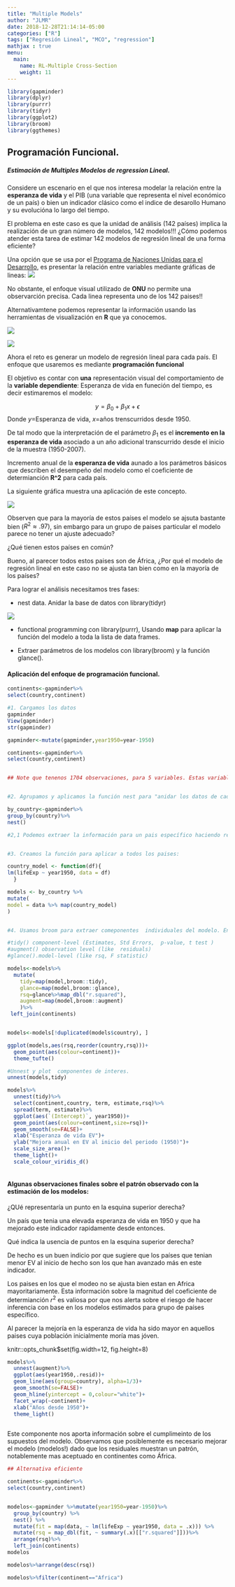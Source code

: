 ```yaml
---
title: "Multiple Models"
author: "JLMR"
date: 2018-12-28T21:14:14-05:00
categories: ["R"]
tags: ["Regresión Lineal", "MCO", "regression"]
mathjax : true
menu:
  main:
    name: RL-Multiple Cross-Section 
    weight: 11
---
```


```r
library(gapminder)
library(dplyr)
library(purrr)
library(tidyr)
library(ggplot2)
library(broom)
library(ggthemes)
```

## Programación Funcional. 

##### Estimación de Multiples Modelos de regression Lineal.


Considere un escenario en el que nos interesa modelar la relación entre la **esperanza de vida** y el PIB (una variable que representa el nivel económico de un país) o bien un indicador clásico como el indice de desarollo Humano  y su evolucióna lo largo del tiempo. 

El problema en este caso es que la unidad de análisis (142 países) implica la realización de  un gran número de modelos, 142 modelos!!! ¿Cómo podemos atender esta tarea de estimar 142 modelos de regresión lineal de una forma eficiente?

Una opción que se usa por el [Programa de Naciones Unidas para el Desarrollo](http://hdr.undp.org/en/data), es presentar la relación entre variables mediante gráficas de lineas:
![](/img/onu.jpg)

No obstante, el enfoque visual utilizado  de **ONU** no permite una observarción  precisa. Cada linea representa uno de los 142 paises!! 

Alternativamtene podemos representar la información usando las herramientas de visualización en **R** que ya conocemos. 

![](/img/continents.gif)


![](/img/p.gif)

Ahora el reto es generar un modelo de regresión lineal para cada país. El enfoque que usaremos es mediante **programación funcional**

El objetivo es contar con **una** representación visual del comportamiento de la **variable dependiente**: Esperanza de vida  en funeción del tiempo, es decir estimaremos el modelo: 

$$y=\beta_0+\beta_1x+\epsilon$$ Donde $y$=Esperanza de vida, $x=$años trenscurridos desde 1950.

De tal modo que la interpretación de el parámetro $\beta_1$ es el **incremento en la esperanza de vida** asociado a un año adicional transcurrido desde el inicio de la muestra (1950-2007).

Incremento anual de la **esperanza de vida** aunado a los parámetros básicos que describen el desempeño del modelo como el coeficiente de determianción **R^2** para cada país.

La siguiente gráfica muestra una aplicación de este concepto.


![](/img/purrr-gapminder.jpg)

Observen que para la mayoría de estos países el modelo se ajsuta bastante bien ($R^2\approx.97$), sin embargo para un grupo de paises particular el modelo parece no tener un ajuste adecuado? 

¿Qué tienen estos países en común?

Bueno,  al parecer todos estos paises son de África, ¿Por qué el modelo de regresión lineal en este caso no se ajusta tan bien como en la mayoría de los países? 


Para lograr el análisis necesitamos  tres fases:

+ nest data.  Anidar la base de datos con  library(tidyr) 

![](/img/nested.jpg)

+ functional programming con library(purrr), Usando  **map**  para aplicar la función del modelo a toda la lista de data frames.

+ Extraer parámetros de  los modelos con library(broom) y la función glance(). 

#### Aplicación del enfoque de programación funcional.

```r
continents<-gapminder%>%
select(country,continent)
```

```r
#1. Cargamos los datos
gapminder
View(gapminder)
str(gapminder)

gapminder<-mutate(gapminder,year1950=year-1950)

continents<-gapminder%>%
select(country,continent)


## Note que tenenos 1704 observaciones, para 5 variables. Estas variables como el GDP percapita, la esperanza de vida, la población   corresponden a 142 países en 5 continentes.


#2. Agrupamos y aplicamos la función nest para "anidar los datos de cada país  en, una nueva variable llamada data en forma de lista" 

by_country<-gapminder%>%
group_by(country)%>%
nest()

#2,1 Podemos extraer la información para un pais específico haciendo referencia a su indice. En este caso extraemos el caso de México  (index 83 en la lista).


#3. Creamos la función para aplicar a todos los paises:

country_model <- function(df){
lm(lifeExp ~ year1950, data = df)
  }

models <- by_country %>%
mutate(
model = data %>% map(country_model)
)


#4. Usamos broom para extraer comeponentes  individuales del modelo. En especial tidy para extraer el coeficeinte de determinación **rsq**

#tidy() component-level (Estimates, Std Errors,  p-value, t test )
#augment() observation level (like  residuals)
#glance().model-level (like rsq, F statistic) 

models<-models%>%
  mutate(
    tidy=map(model,broom::tidy),
    glance=map(model,broom::glance),
    rsq=glance%>%map_dbl("r.squared"),
    augment=map(model,broom::augment)
    )%>%
 left_join(continents)


models<-models[!duplicated(models$country), ]

```

```r
ggplot(models,aes(rsq,reorder(country,rsq)))+
  geom_point(aes(colour=continent))+
  theme_tufte()

```


```r
#Unnest y plot  componentes de interes. 
unnest(models,tidy)

models%>%
  unnest(tidy)%>%
  select(continent,country, term, estimate,rsq)%>%
  spread(term, estimate)%>%
  ggplot(aes(`(Intercept)`, year1950))+
  geom_point(aes(colour=continent,size=rsq))+
  geom_smooth(se=FALSE)+
  xlab("Esperanza de vida EV")+
  ylab("Mejora anual en EV al inicio del periodo (1950)")+
  scale_size_area()+
  theme_light()+
  scale_colour_viridis_d()
  
```
#### Algunas observaciones finales sobre el patrón observado con la estimación de los modelos:


¿QUé representaría un punto en la esquina superior derecha?

Un país que tenia una elevada esperanza de vida en 1950 y que ha mejorado este indicador  rapidamente desde entonces. 

Qué indica la usencia de puntos en la esquina superior derecha?

De hecho es un buen indicio por que sugiere que los países que tenian menor EV al inicio de hecho son los que han avanzado más en este indicador.


Los paises en los que el modeo no se ajusta bien estan en Africa mayoritariamente.
Esta información sobre la magnitud del coeficiente de determianción $r^2$ es valiosa por que nos alerta sobre el riesgo de hacer inferencia con base en los modelos estimados para grupo de países específico. 

Al parecer la mejoría en la esperanza de vida ha sido mayor en aquellos paises cuya población inicialmente moría mas jóven. 


knitr::opts_chunk$set(fig.width=12, fig.height=8)


```r
models%>%
  unnest(augment)%>%
  ggplot(aes(year1950,.resid))+
  geom_line(aes(group=country), alpha=1/3)+
  geom_smooth(se=FALSE)+
  geom_hline(yintercept = 0,colour="white")+
  facet_wrap(~continent)+
  xlab("Años desde 1950")+
  theme_light()
  
```

Este componente nos aporta información sobre el cumplimeinto de los supuestos del modelo. Observamos que posiblemente es necesario mejorar el modelo (modelos!) dado que los residuales muestran un patrón, notablemente mas aceptuado en continentes como África.

```r

## Alternativa eficiente

continents<-gapminder%>%
select(country,continent)


modelos<-gapminder %>%mutate(year1950=year-1950)%>%
  group_by(country) %>%
  nest() %>%  
  mutate(fit = map(data, ~ lm(lifeExp ~ year1950, data = .x))) %>%
  mutate(rsq = map_dbl(fit, ~ summary(.x)[["r.squared"]]))%>% 
  arrange(rsq)%>%
  left_join(continents)
modelos

modelos%>%arrange(desc(rsq))

modelos%>%filter(continent=="Africa")
```





